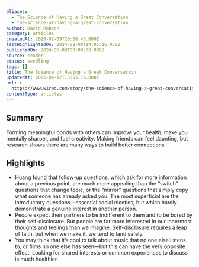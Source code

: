 ```yaml
---
aliases:
  - The Science of Having a Great Conversation
  - the-science-of-having-a-great-conversation
author: David Robson
category: articles
createdAt: 2025-02-09T20:38:43.000Z
lastHighlightedOn: 2024-08-08T14:05:16.050Z
publishedOn: 2024-06-09T00:00:00.000Z
source: reader
status: seedling
tags: []
title: The Science of Having a Great Conversation
updatedAt: 2025-04-12T15:55:16.000Z
url: >-
  https://www.wired.com/story/the-science-of-having-a-great-conversation-research-social-connection/
contentType: articles
---
```

## Summary

Forming meaningful bonds with others can improve your health, make you mentally sharper, and fuel creativity. Making friends can feel daunting, but research shows there are many ways to build better connections.

## Highlights

- Huang found that follow-up questions, which ask for more information about a previous point, are much more appealing than the “switch” questions that change topic, or the “mirror” questions that simply copy what someone has already asked you. The most superficial are the introductory questions—essential social niceties, but which hardly demonstrate a genuine interest in another person.
- People expect their partners to be indifferent to them and to be bored by their self-disclosure. But people are far more interested in our innermost thoughts and feelings than we imagine. Self-disclosure requires a leap of faith, but when we make it, we tend to land safely.
- You may think that it’s cool to talk about music that no one else listens to, or films no one else has seen—but this can have the very opposite effect. Looking for shared interests or common experiences to discuss is much healthier.
